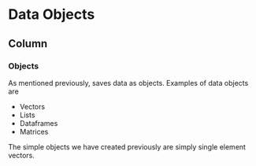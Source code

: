 Data Objects
========================================
Column {.tabset}
---------------------

### Objects 

As mentioned previously, \texttt{R} saves data as objects. Examples of data objects are

*  Vectors
*  Lists
*  Dataframes
*  Matrices

The simple objects we have created previously are simply single element vectors.
